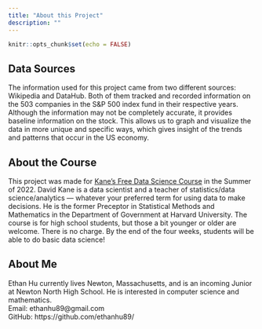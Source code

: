 ```yaml
---
title: "About this Project"
description: ""
---
```


```r
knitr::opts_chunk$set(echo = FALSE)
```


## Data Sources

The information used for this project came from two different sources: Wikipedia and DataHub. Both of them tracked and recorded information on the 503 companies in the S&P 500 index fund in their respective years. Although the information may not be completely accurate, it provides baseline information on the stock. This allows us to graph and visualize the data in more unique and specific ways, which gives insight of the trends and patterns that occur in the US economy.

## About the Course

This project was made for [Kane’s Free Data Science Course](https://bootcamp.davidkane.info/) in the Summer of 2022. David Kane is a data scientist and a teacher of statistics/data science/analytics — whatever your preferred term for using data to make decisions. He is the former Preceptor in Statistical Methods and Mathematics in the Department of Government at Harvard University. The course is for high school students, but those a bit younger or older are welcome. There is no charge. By the end of the four weeks, students will be able to do basic data science!


## About Me

Ethan Hu currently lives Newton, Massachusetts, and is an incoming Junior at Newton North High School. He is interested in computer science and mathematics.  
Email: ethanhu89@gmail.com  
GitHub: https://github.com/ethanhu89/